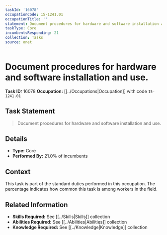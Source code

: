 ```yaml
---
taskId: '16078'
occupationCode: 15-1241.01
occupationTitle: ''
statement: Document procedures for hardware and software installation and use.
taskType: Core
incumbentsResponding: 21
collection: Tasks
source: onet
---
```

# Document procedures for hardware and software installation and use.

**Task ID:** 16078
**Occupation:** [[../Occupations|Occupation]] with code `15-1241.01`

## Task Statement

> Document procedures for hardware and software installation and use.

## Details

- **Type:** Core
- **Performed By:** 21.0% of incumbents

## Context

This task is part of the standard duties performed in this occupation. The percentage indicates how common this task is among workers in the field.

## Related Information

- **Skills Required:** See [[../Skills|Skills]] collection
- **Abilities Required:** See [[../Abilities|Abilities]] collection
- **Knowledge Required:** See [[../Knowledge|Knowledge]] collection
